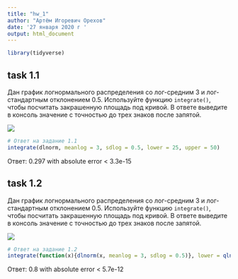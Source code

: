 ---
title: "hw_1"
author: "Артём Игоревич Орехов"
date: '27 января 2020 г '
output: html_document
---

```{r, message=FALSE}
library(tidyverse)
```


## task 1.1
Дан график логнормального распределения со лог-средним 3 и лог-стандартным отклонением 0.5. Используйте функцию `integrate()`, чтобы посчитать закрашенную площадь под кривой. В ответе выведите в консоль значение с точностью до трех знаков после запятой.

![](task_1.1.png)

```{r}
# Ответ на задание 1.1
integrate(dlnorm, meanlog = 3, sdlog = 0.5, lower = 25, upper = 50)
```

Ответ: 0.297 with absolute error < 3.3e-15

## task 1.2

Дан график логнормального распределения со лог-средним 3 и лог-стандартным отклонением 0.5. Используйте функцию `integrate()`, чтобы посчитать закрашенную площадь под кривой. В ответе выведите в консоль значение с точностью до трех знаков после запятой.

![](task_1.2.png)

```{r}
# Ответ на задание 1.2
integrate(function(x){dlnorm(x, meanlog = 3, sdlog = 0.5)}, lower = qlnorm(p=0.1, meanlog = 3, sdlog = 0.5, lower.tail = TRUE, log.p = FALSE), upper = qlnorm(p=0.9, meanlog = 3, sdlog = 0.5, lower.tail = TRUE, log.p = FALSE))
```

Ответ: 0.8 with absolute error < 5.7e-12
